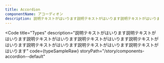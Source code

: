 ```yaml
---
title: Accordion
componentName: アコーディオン
description: 説明テキストがはいります説明テキストがはいります説明テキストがはいります説明テキストがはいります説明テキストがはいります説明テキストがはいります説明テキストがはいります説明テキストがはいります
---
```



<Code
  title="Types"
  description="説明テキストがはいります説明テキストがはいります説明テキストがはいります説明テキストがはいります説明テキストがはいります説明テキストがはいります説明テキストがはいります説明テキストがはいります"
  code={typeSampleRaw}
  storyPath="/story/components-accordion--default"
>
  <TypeSample client:load />
</Code>
